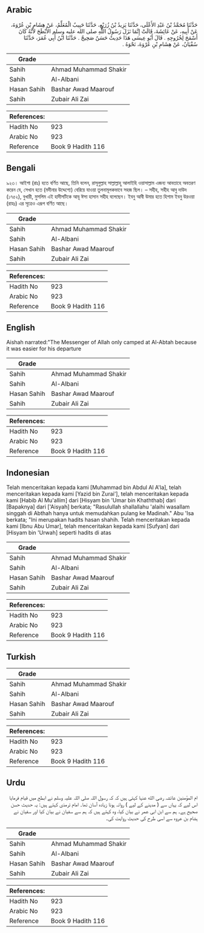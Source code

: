 ## Arabic


<div dir="rtl" lang="ar" style={{fontSize:'larger',backgroundColor:'#f8f9fa',padding:20}}>
حَدَّثَنَا مُحَمَّدُ بْنُ عَبْدِ الأَعْلَى، حَدَّثَنَا يَزِيدُ بْنُ زُرَيْعٍ، حَدَّثَنَا حَبِيبٌ الْمُعَلِّمُ، عَنْ هِشَامِ بْنِ عُرْوَةَ، عَنْ أَبِيهِ، عَنْ عَائِشَةَ، قَالَتْ إِنَّمَا نَزَلَ رَسُولُ اللَّهِ صلى الله عليه وسلم الأَبْطَحَ لأَنَّهُ كَانَ أَسْمَحَ لِخُرُوجِهِ ‏.‏ قَالَ أَبُو عِيسَى هَذَا حَدِيثٌ حَسَنٌ صَحِيحٌ ‏.‏ حَدَّثَنَا ابْنُ أَبِي عُمَرَ، حَدَّثَنَا سُفْيَانُ، عَنْ هِشَامِ بْنِ عُرْوَةَ، نَحْوَهُ ‏.‏
</div>
<div style={{backgroundColor:'#f8f9fa',padding:20, marginBottom: 10}}><table> <thead> <tr> <th>Grade</th> <th></th> </tr> </thead> <tbody> <tr><td>Sahih</td><td>Ahmad Muhammad Shakir</td></tr><tr><td>Sahih</td><td>Al-Albani</td></tr><tr><td>Hasan Sahih</td><td>Bashar Awad Maarouf</td></tr><tr><td>Sahih</td><td>Zubair Ali Zai</td></tr></tbody></table><table> <thead> <tr> <th>References:</th> <th></th> </tr> </thead> <tbody><tr><td>Hadith No</td><td>923</td></tr><tr><td>Arabic No</td><td>923</td></tr><tr><td>Reference</td><td>Book 9 Hadith 116</td></tr></tbody></table></div>

## Bengali


<div dir="ltr" lang="bn" style={{fontSize:'larger',backgroundColor:'#f8f9fa',padding:20}}>
৯২৩। আইশা (রাঃ) হতে বর্ণিত আছে, তিনি বলেন, রাসূলুল্লাহ সাল্লাল্লাহু আলাইহি ওয়াসাল্লাম এজন্য আবতাহে অবতরণ করেন যে, সেখান হতে (মদীনার উদ্দেশ্যে) বেরিয়ে যাওয়া তুলনামূলকভাবে সহজ ছিল। – সহীহ, সহীহ আবু দাউদ (১৭৫২), বুখারী, মুসলিম এই হাদীসটিকে আবূ ঈসা হাসান সহীহ বলেছেন। ইবনু আবী উমার হতে হিশাম ইবনু উরওয়া (রাহঃ) এর সূত্রেও এরূপ বর্ণিত আছে।
</div>
<div style={{backgroundColor:'#f8f9fa',padding:20, marginBottom: 10}}><table> <thead> <tr> <th>Grade</th> <th></th> </tr> </thead> <tbody> <tr><td>Sahih</td><td>Ahmad Muhammad Shakir</td></tr><tr><td>Sahih</td><td>Al-Albani</td></tr><tr><td>Hasan Sahih</td><td>Bashar Awad Maarouf</td></tr><tr><td>Sahih</td><td>Zubair Ali Zai</td></tr></tbody></table><table> <thead> <tr> <th>References:</th> <th></th> </tr> </thead> <tbody><tr><td>Hadith No</td><td>923</td></tr><tr><td>Arabic No</td><td>923</td></tr><tr><td>Reference</td><td>Book 9 Hadith 116</td></tr></tbody></table></div>

## English


<div dir="ltr" lang="en" style={{fontSize:'larger',backgroundColor:'#f8f9fa',padding:20}}>
Aishah narrated:"The Messenger of Allah only camped at Al-Abtah because it was easier for his departure
</div>
<div style={{backgroundColor:'#f8f9fa',padding:20, marginBottom: 10}}><table> <thead> <tr> <th>Grade</th> <th></th> </tr> </thead> <tbody> <tr><td>Sahih</td><td>Ahmad Muhammad Shakir</td></tr><tr><td>Sahih</td><td>Al-Albani</td></tr><tr><td>Hasan Sahih</td><td>Bashar Awad Maarouf</td></tr><tr><td>Sahih</td><td>Zubair Ali Zai</td></tr></tbody></table><table> <thead> <tr> <th>References:</th> <th></th> </tr> </thead> <tbody><tr><td>Hadith No</td><td>923</td></tr><tr><td>Arabic No</td><td>923</td></tr><tr><td>Reference</td><td>Book 9 Hadith 116</td></tr></tbody></table></div>

## Indonesian


<div dir="ltr" lang="id" style={{fontSize:'larger',backgroundColor:'#f8f9fa',padding:20}}>
Telah menceritakan kepada kami [Muhammad bin Abdul Al A'la], telah menceritakan kepada kami [Yazid bin Zurai'], telah menceritakan kepada kami [Habib Al Mu'allim] dari [Hisyam bin 'Umar bin Khaththab] dari [Bapaknya] dari ['Aisyah] berkata; "Rasulullah shallallahu 'alaihi wasallam singgah di Abthah hanya untuk memudahkan pulang ke Madinah." Abu 'Isa berkata; "Ini merupakan hadits hasan shahih. Telah menceritakan kepada kami [Ibnu Abu Umar], telah menceritakan kepada kami [Sufyan] dari [Hisyam bin 'Urwah] seperti hadits di atas
</div>
<div style={{backgroundColor:'#f8f9fa',padding:20, marginBottom: 10}}><table> <thead> <tr> <th>Grade</th> <th></th> </tr> </thead> <tbody> <tr><td>Sahih</td><td>Ahmad Muhammad Shakir</td></tr><tr><td>Sahih</td><td>Al-Albani</td></tr><tr><td>Hasan Sahih</td><td>Bashar Awad Maarouf</td></tr><tr><td>Sahih</td><td>Zubair Ali Zai</td></tr></tbody></table><table> <thead> <tr> <th>References:</th> <th></th> </tr> </thead> <tbody><tr><td>Hadith No</td><td>923</td></tr><tr><td>Arabic No</td><td>923</td></tr><tr><td>Reference</td><td>Book 9 Hadith 116</td></tr></tbody></table></div>

## Turkish


<div dir="ltr" lang="tr" style={{fontSize:'larger',backgroundColor:'#f8f9fa',padding:20}}>

</div>
<div style={{backgroundColor:'#f8f9fa',padding:20, marginBottom: 10}}><table> <thead> <tr> <th>Grade</th> <th></th> </tr> </thead> <tbody> <tr><td>Sahih</td><td>Ahmad Muhammad Shakir</td></tr><tr><td>Sahih</td><td>Al-Albani</td></tr><tr><td>Hasan Sahih</td><td>Bashar Awad Maarouf</td></tr><tr><td>Sahih</td><td>Zubair Ali Zai</td></tr></tbody></table><table> <thead> <tr> <th>References:</th> <th></th> </tr> </thead> <tbody><tr><td>Hadith No</td><td>923</td></tr><tr><td>Arabic No</td><td>923</td></tr><tr><td>Reference</td><td>Book 9 Hadith 116</td></tr></tbody></table></div>

## Urdu


<div dir="rtl" lang="ur" style={{fontSize:'larger',backgroundColor:'#f8f9fa',padding:20}}>
ام المؤمنین عائشہ رضی الله عنہا کہتی ہیں کہ کہ رسول اللہ صلی اللہ علیہ وسلم نے ابطح میں قیام فرمایا اس لیے کہ یہاں سے ( مدینے کے لیے ) روانہ ہونا زیادہ آسان تھا۔ امام ترمذی کہتے ہیں: یہ حدیث حسن صحیح ہے۔ ہم سے ابن ابی عمر نے بیان کیا، وہ کہتے ہیں کہ ہم سے سفیان نے بیان کیا اور سفیان نے ہشام بن عروہ سے اسی طرح کی حدیث روایت کی۔
</div>
<div style={{backgroundColor:'#f8f9fa',padding:20, marginBottom: 10}}><table> <thead> <tr> <th>Grade</th> <th></th> </tr> </thead> <tbody> <tr><td>Sahih</td><td>Ahmad Muhammad Shakir</td></tr><tr><td>Sahih</td><td>Al-Albani</td></tr><tr><td>Hasan Sahih</td><td>Bashar Awad Maarouf</td></tr><tr><td>Sahih</td><td>Zubair Ali Zai</td></tr></tbody></table><table> <thead> <tr> <th>References:</th> <th></th> </tr> </thead> <tbody><tr><td>Hadith No</td><td>923</td></tr><tr><td>Arabic No</td><td>923</td></tr><tr><td>Reference</td><td>Book 9 Hadith 116</td></tr></tbody></table></div>